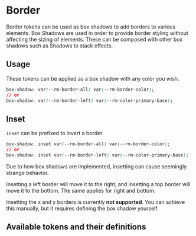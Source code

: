 
<Meta title="Tokens/Border" />

# Border

Border tokens can be used as box shadows to add borders to various elements. Box Shadows are used in order to provide border styling without affecting the sizing of elements.
These can be composed with other box shadows such as <LinkTo kind="utilities-shadow--default">Shadows</LinkTo> to stack effects.

## Usage

These tokens can be applied as a box shadow with any color you wish.

```css
box-shadow: var(--rm-border-all) var(--rm-border-color);
// or
box-shadow: var(--rm-border-left) var(--rm-color-primary-base);
```

## Inset

`inset` can be prefixed to invert a border.

```css
box-shadow: inset var(--rm-border-all) var(--rm-border-color);
// or
box-shadow: inset var(--rm-border-left) var(--rm-color-primary-base);
```

Due to how box shadows are implemented, insetting can cause seemingly strange behavior.

Insetting a left border will move it to the right, and insetting a top border will move it to the bottom. The same applies for right and bottom.

Insetting the x and y borders is currently **not supported**. You can achieve this manually, but it requires defining the box shadow yourself.

## Available tokens and their definitions

<DesignTokenDocBlock categoryName="Border Shadow" viewType="card" />
